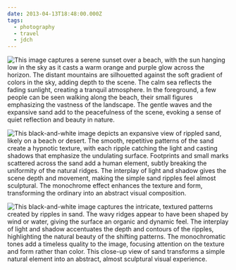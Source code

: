 ```yaml
---
date: 2013-04-13T18:48:00.000Z
tags:
  - photography
  - travel
  - jdch
---
```

![This image captures a serene sunset over a beach, with the sun hanging low in the sky as it casts a warm orange and purple glow across the horizon. The distant mountains are silhouetted against the soft gradient of colors in the sky, adding depth to the scene. The calm sea reflects the fading sunlight, creating a tranquil atmosphere. In the foreground, a few people can be seen walking along the beach, their small figures emphasizing the vastness of the landscape. The gentle waves and the expansive sand add to the peacefulness of the scene, evoking a sense of quiet reflection and beauty in nature.](/assets/photos/20130413-IMG_4840.jpg)

![This black-and-white image depicts an expansive view of rippled sand, likely on a beach or desert. The smooth, repetitive patterns of the sand create a hypnotic texture, with each ripple catching the light and casting shadows that emphasize the undulating surface. Footprints and small marks scattered across the sand add a human element, subtly breaking the uniformity of the natural ridges. The interplay of light and shadow gives the scene depth and movement, making the simple sand ripples feel almost sculptural. The monochrome effect enhances the texture and form, transforming the ordinary into an abstract visual composition.](/assets/photos/20130413-IMG_4815.jpg)

![This black-and-white image captures the intricate, textured patterns created by ripples in sand. The wavy ridges appear to have been shaped by wind or water, giving the surface an organic and dynamic feel. The interplay of light and shadow accentuates the depth and contours of the ripples, highlighting the natural beauty of the shifting patterns. The monochromatic tones add a timeless quality to the image, focusing attention on the texture and form rather than color. This close-up view of sand transforms a simple natural element into an abstract, almost sculptural visual experience.](/assets/photos/20130413-IMG_4830.jpg)
